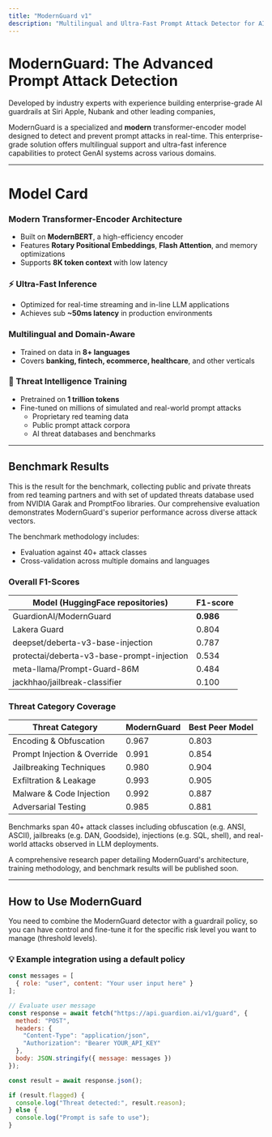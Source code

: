 ```yaml
---
title: "ModernGuard v1"
description: "Multilingual and Ultra-Fast Prompt Attack Detector for AI Agent Security"
---
```


# ModernGuard: The Advanced Prompt Attack Detection

Developed by industry experts with experience building enterprise-grade AI guardrails at Siri Apple, Nubank and other leading companies,

ModernGuard is a specialized and **modern** transformer-encoder model designed to detect and prevent prompt attacks in real-time. This enterprise-grade solution offers multilingual support and ultra-fast inference capabilities to protect GenAI systems across various domains.

---

# Model Card

### Modern Transformer-Encoder Architecture
- Built on **ModernBERT**, a high-efficiency encoder
- Features **Rotary Positional Embeddings**, **Flash Attention**, and memory optimizations
- Supports **8K token context** with low latency

### ⚡ Ultra-Fast Inference
- Optimized for real-time streaming and in-line LLM applications
- Achieves sub **~50ms latency** in production environments

### Multilingual and Domain-Aware
- Trained on data in **8+ languages**
- Covers **banking, fintech, ecommerce, healthcare**, and other verticals

### 🔐 Threat Intelligence Training
- Pretrained on **1 trillion tokens**
- Fine-tuned on millions of simulated and real-world prompt attacks
  - Proprietary red teaming data
  - Public prompt attack corpora
  - AI threat databases and benchmarks
---

## Benchmark Results

This is the result for the benchmark, collecting public and private threats from red teaming partners and with set of updated threats database used from NVIDIA Garak and PromptFoo libraries. Our comprehensive evaluation demonstrates ModernGuard's superior performance across diverse attack vectors.

The benchmark methodology includes:
- Evaluation against 40+ attack classes
- Cross-validation across multiple domains and languages


### Overall F1-Scores
| Model (HuggingFace repositories)          | F1-score |
|-------------------------------------------|----------|
| GuardionAI/ModernGuard                    | **0.986**|
| Lakera Guard                              | 0.804    |
| deepset/deberta-v3-base-injection         | 0.787    |
| protectai/deberta-v3-base-prompt-injection| 0.534    |
| meta-llama/Prompt-Guard-86M               | 0.484    |
| jackhhao/jailbreak-classifier             | 0.100    |


### Threat Category Coverage
| Threat Category             | ModernGuard | Best Peer Model |
|----------------------------|--------------|-----------------|
| Encoding & Obfuscation     | 0.967        | 0.803           |
| Prompt Injection & Override| 0.991        | 0.854           |
| Jailbreaking Techniques    | 0.980        | 0.904           |
| Exfiltration & Leakage     | 0.993        | 0.905           |
| Malware & Code Injection   | 0.992        | 0.887           |
| Adversarial Testing        | 0.985        | 0.881           |

Benchmarks span 40+ attack classes including obfuscation (e.g. ANSI, ASCII), jailbreaks (e.g. DAN, Goodside), injections (e.g. SQL, shell), and real-world attacks observed in LLM deployments.

A comprehensive research paper detailing ModernGuard's architecture, training methodology, and benchmark results will be published soon.


---

## How to Use ModernGuard

You need to combine the ModernGuard detector with a guardrail policy, so you can have control and fine-tune it for the specific risk level you want to manage (threshold levels).

### 💡 Example integration using a default policy

```js
const messages = [
  { role: "user", content: "Your user input here" }
];

// Evaluate user message
const response = await fetch("https://api.guardion.ai/v1/guard", {
  method: "POST",
  headers: {
    "Content-Type": "application/json",
    "Authorization": "Bearer YOUR_API_KEY"
  },
  body: JSON.stringify({ message: messages })
});

const result = await response.json();

if (result.flagged) {
  console.log("Threat detected:", result.reason);
} else {
  console.log("Prompt is safe to use");
}
```

